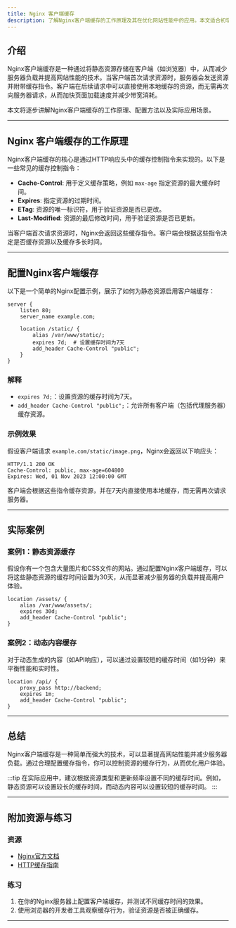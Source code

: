 ```yaml
---
title: Nginx 客户端缓存
description: 了解Nginx客户端缓存的工作原理及其在优化网站性能中的应用。本文适合初学者，包含代码示例和实际案例。
---
```


## 介绍

Nginx客户端缓存是一种通过将静态资源存储在客户端（如浏览器）中，从而减少服务器负载并提高网站性能的技术。当客户端首次请求资源时，服务器会发送资源并附带缓存指令。客户端在后续请求中可以直接使用本地缓存的资源，而无需再次向服务器请求，从而加快页面加载速度并减少带宽消耗。

本文将逐步讲解Nginx客户端缓存的工作原理、配置方法以及实际应用场景。

---

## Nginx 客户端缓存的工作原理

Nginx客户端缓存的核心是通过HTTP响应头中的缓存控制指令来实现的。以下是一些常见的缓存控制指令：

- **Cache-Control**: 用于定义缓存策略，例如 `max-age` 指定资源的最大缓存时间。
- **Expires**: 指定资源的过期时间。
- **ETag**: 资源的唯一标识符，用于验证资源是否已更改。
- **Last-Modified**: 资源的最后修改时间，用于验证资源是否已更新。

当客户端首次请求资源时，Nginx会返回这些缓存指令。客户端会根据这些指令决定是否缓存资源以及缓存多长时间。

---

## 配置Nginx客户端缓存

以下是一个简单的Nginx配置示例，展示了如何为静态资源启用客户端缓存：

```nginx
server {
    listen 80;
    server_name example.com;

    location /static/ {
        alias /var/www/static/;
        expires 7d;  # 设置缓存时间为7天
        add_header Cache-Control "public";
    }
}
```

### 解释
- `expires 7d;`：设置资源的缓存时间为7天。
- `add_header Cache-Control "public";`：允许所有客户端（包括代理服务器）缓存资源。

### 示例效果
假设客户端请求 `example.com/static/image.png`，Nginx会返回以下响应头：

```http
HTTP/1.1 200 OK
Cache-Control: public, max-age=604800
Expires: Wed, 01 Nov 2023 12:00:00 GMT
```

客户端会根据这些指令缓存资源，并在7天内直接使用本地缓存，而无需再次请求服务器。

---

## 实际案例

### 案例1：静态资源缓存
假设你有一个包含大量图片和CSS文件的网站。通过配置Nginx客户端缓存，可以将这些静态资源的缓存时间设置为30天，从而显著减少服务器的负载并提高用户体验。

```nginx
location /assets/ {
    alias /var/www/assets/;
    expires 30d;
    add_header Cache-Control "public";
}
```

### 案例2：动态内容缓存
对于动态生成的内容（如API响应），可以通过设置较短的缓存时间（如1分钟）来平衡性能和实时性。

```nginx
location /api/ {
    proxy_pass http://backend;
    expires 1m;
    add_header Cache-Control "public";
}
```

---

## 总结

Nginx客户端缓存是一种简单而强大的技术，可以显著提高网站性能并减少服务器负载。通过合理配置缓存指令，你可以控制资源的缓存行为，从而优化用户体验。

:::tip
在实际应用中，建议根据资源类型和更新频率设置不同的缓存时间。例如，静态资源可以设置较长的缓存时间，而动态内容可以设置较短的缓存时间。
:::

---

## 附加资源与练习

### 资源
- [Nginx官方文档](https://nginx.org/en/docs/)
- [HTTP缓存指南](https://developer.mozilla.org/zh-CN/docs/Web/HTTP/Caching)

### 练习
1. 在你的Nginx服务器上配置客户端缓存，并测试不同缓存时间的效果。
2. 使用浏览器的开发者工具观察缓存行为，验证资源是否被正确缓存。

---